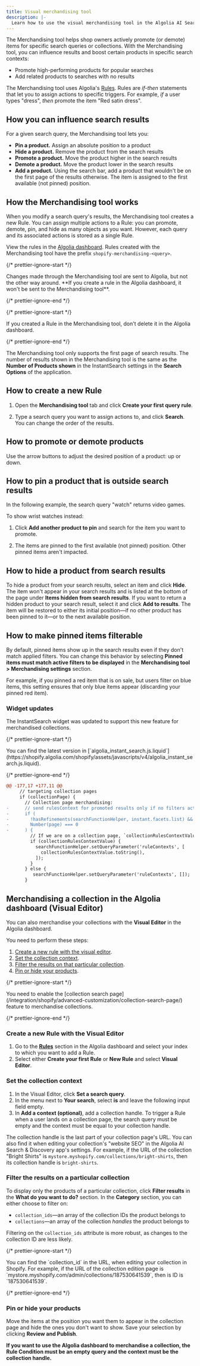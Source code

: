 ```yaml
---
title: Visual merchandising tool
description: |-
  Learn how to use the visual merchandising tool in the Algolia AI Search & Discovery app.
---
```


The Merchandising tool helps shop owners actively promote (or demote) items for specific search queries or collections.
With the Merchandising tool, you can influence results and boost certain products in specific search contexts:

- Promote high-performing products for popular searches
- Add related products to searches with no results

The Merchandising tool uses Algolia's [Rules](/guides/managing-results/rules/rules-overview/).
Rules are _if-then_ statements that let you to assign actions to specific triggers.
For example, _if_ a user types "dress", _then_ promote the item "Red satin dress".

## How you can influence search results

For a given search query, the Merchandising tool lets you:

- **Pin a product.** Assign an absolute position to a product
- **Hide a product.** Remove the product from the search results
- **Promote a product.** Move the product higher in the search results
- **Demote a product.** Move the product lower in the search results
- **Add a product.** Using the search bar, add a product that wouldn't be on the first page of the results otherwise.
  The item is assigned to the first available (not pinned) position.

## How the Merchandising tool works

When you modify a search query's results,
the Merchandising tool creates a new Rule.
You can assign multiple actions to a Rule:
you can promote, demote, pin, and hide as many objects as you want.
However, each query and its associated actions is stored as a single Rule.

View the rules in the [Algolia dashboard](https://dashboard.algolia.com/rules/).
Rules created with the Merchandising tool have the prefix `shopify-merchandising-<query>`.

{/* prettier-ignore-start */}

<Note>
  Changes made through the Merchandising tool are sent to Algolia, but not the other way around.
  **If you create a rule in the Algolia dashboard, it won't be sent to the Merchandising tool**.
</Note>

{/* prettier-ignore-end */}

{/* prettier-ignore-start */}

<Warning>
  If you created a Rule in the Merchandising tool, don't delete it in the Algolia dashboard.
</Warning>

{/* prettier-ignore-end */}

The Merchandising tool only supports the first page of search results.
The number of results shown in the Merchandising tool is the same as the **Number of Products shown** in
the InstantSearch settings in the **Search Options** of the application.

## How to create a new Rule

1. Open the **Merchandising tool** tab and click **Create your first query rule**.

1. Type a search query you want to assign actions to, and click **Search**.
   You can change the order of the results.

## How to promote or demote products

Use the arrow buttons to adjust the desired position of a product: up or down.

## How to pin a product that is outside search results

In the following example, the search query "watch" returns video games.

To show wrist watches instead:

1. Click **Add another product to pin** and search for the item you want to promote.

1. The items are pinned to the first available (not pinned) position. Other pinned items aren't impacted.

## How to hide a product from search results

To hide a product from your search results,
select an item and click **Hide**.
The item won't appear in your search results and is listed at the bottom of the page under **Items hidden from search results**.
If you want to return a hidden product to your search result, select it and click **Add to results**.
The item will be restored to either its initial position—if no other product has been pinned to it—or to the next available position.

## How to make pinned items filterable

By default, pinned items show up in the search results even if they don't match applied filters.
You can change this behavior by selecting **Pinned items must match active filters to be displayed** in the **Merchandising tool > Merchandising settings** section.

For example, if you pinned a red item that is on sale, but users filter on blue items, this setting ensures that only blue items appear (discarding your pinned red item).

### Widget updates

The InstantSearch widget was updated to support this new feature for merchandised collections.

{/* prettier-ignore-start */}

<Note>
  You can find the latest version in [`algolia_instant_search.js.liquid`](https://shopify.algolia.com/shopify/assets/javascripts/v4/algolia_instant_search.js.liquid).
</Note>

{/* prettier-ignore-end */}

```diff diff
@@ -177,17 +177,11 @@
     // targeting collection pages
     if (collectionPage) {
       // Collection page merchandising:
-      // send rulesContext for promoted results only if no filters active
-      if (
-        !hasRefinements(searchFunctionHelper, instant.facets.list) &&
-        Number(page) === 0
-      ) {
         // If we are on a collection page, `collectionRulesContextValue` is defined
         if (collectionRulesContextValue) {
           searchFunctionHelper.setQueryParameter('ruleContexts', [
             collectionRulesContextValue.toString(),
           ]);
         }
       } else {
          searchFunctionHelper.setQueryParameter('ruleContexts', []);
       }
```

## Merchandising a collection in the Algolia dashboard (Visual Editor)

You can also merchandise your collections with the **Visual Editor** in the Algolia dashboard.

You need to perform these steps:

1. [Create a new rule with the visual editor](#create-a-new-rule-with-the-visual-editor).
1. [Set the collection context](#set-the-collection-context).
1. [Filter the results on that particular collection](#filter-the-results-on-a-particular-collection).
1. [Pin or hide your products](#pin-or-hide-your-products).

{/* prettier-ignore-start */}

<Warning>
  You need to enable the [collection search page](/integration/shopify/advanced-customization/collection-search-page/) feature to merchandise collections.
</Warning>

{/* prettier-ignore-end */}

### Create a new Rule with the Visual Editor

1. Go to the [**Rules**](https://dashboard.algolia.com/rules/) section in the Algolia dashboard and select your index to which you want to add a Rule.
1. Select either **Create your first Rule** or **New Rule** and select **Visual Editor**.

### Set the collection context

1. In the Visual Editor, click **Set a search query**.
1. In the menu next to **Your search**, select **is** and leave the following input field empty.
1. In **Add a context (optional)**, add a collection handle.
   To trigger a Rule when a user lands on a collection page, the search query must be empty and the context must be equal to your collection handle.

The collection handle is the last part of your collection page's URL.
You can also find it when editing your collection's "website SEO" in the Algolia AI Search & Discovery app's settings.
For example, if the URL of the collection "Bright Shirts" is `mystore.myshopify.com/collections/bright-shirts`,
then its collection handle is `bright-shirts`.

### Filter the results on a particular collection

To display only the products of a particular collection, click **Filter results** in the **What do you want to do?** section.
In the **Category** section, you can either choose to filter on:

- `collection_ids`—an array of the collection IDs the product belongs to
- `collections`—an array of the collection _handles_ the product belongs to

Filtering on the `collection_ids` attribute is more robust, as changes to the collection ID are less likely.

{/* prettier-ignore-start */}

<Note>
  You can find the `collection_id` in the URL, when editing your collection in Shopify.
  For example, if the URL of the collection edition page is `mystore.myshopify.com/admin/collections/187530641539`, then is ID is `187530641539`.
</Note>

{/* prettier-ignore-end */}

### Pin or hide your products

Move the items at the position you want them to appear in the collection page and hide the ones you don't want to show.
Save your selection by clicking **Review and Publish**.

**If you want to use the Algolia dashboard to merchandise a collection, the Rule Condition must be an empty query and the context must be the collection handle.**
